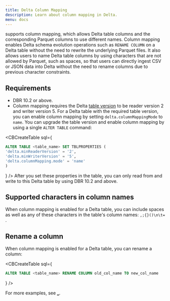 ```yaml
---
title: Delta Column Mapping
description: Learn about column mapping in Delta.
menu: docs
---
```



<DeltaLake /> supports column mapping, which allows Delta table columns and the
corresponding Parquet columns to use different names. Column mapping enables
Delta schema evolution operations such as `RENAME COLUMN` on a Delta table
without the need to rewrite the underlying Parquet files. It also allows users
to name Delta table columns by using characters that are not allowed by Parquet,
such as spaces, so that users can directly ingest CSV or JSON data into Delta
without the need to rename columns due to previous character constraints.

## Requirements

- DBR 10.2 or above.
- Column mapping requires the Delta [table version](versioning.md) to be reader
  version 2 and writer version 5. For a Delta table with the required table
  version, you can enable column mapping by setting `delta.columnMappingMode` to
  `name`. You can upgrade the table version and enable column mapping by using a
  single `ALTER TABLE` command:

<CBCreateTable
      sql={
    <div>

```sql
ALTER TABLE <table_name> SET TBLPROPERTIES (
'delta.minReaderVersion' = '2',
'delta.minWriterVersion' = '5',
'delta.columnMapping.mode' = 'name'
)
```

</div>
      }
    />

<Info title="Note" level="info">
  After you set these properties in the table, you can only read from and write
  to this Delta table by using DBR 10.2 and above.
</Info>

## Supported characters in column names

When column mapping is enabled for a Delta table, you can include spaces as well
as any of these characters in the table's column names: `,;{}()\n\t=` .

## Rename a column

When column mapping is enabled for a Delta table, you can rename a column:

<CBCreateTable
      sql={
    <div>

```sql
ALTER TABLE <table_name> RENAME COLUMN old_col_name TO new_col_name
```

</div>
      }
    />

For more examples, see [\_](/delta/delta-batch.md#rename-columns).
